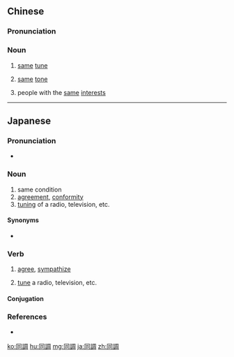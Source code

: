 {{also|同调}}
==Chinese==
{{zh-forms|s=同调}}

===Pronunciation===
{{zh-pron
|m=tóngdiào,er=y
|c=tung4 diu6
|cat=n
}}

===Noun===
{{zh-noun}}

# {{lb|zh|music}} [[same]] [[tune]]
# {{lb|zh|linguistics}} [[same]] [[tone]]
# {{lb|zh|figurative}} people with the [[same]] [[interest]]s

----

==Japanese==
{{ja-kanjitab|どう|ちょう|yomi=on}}

===Pronunciation===
* {{ja-pron|どうちょう|y=o|acc=0|acc_ref=NHK}}

===Noun===
{{ja-noun|どうちょう}}

# same condition
# [[agreement]], [[conformity]]
# [[tuning]] of a radio, television, etc.

====Synonyms====
* {{sense|agreement}} {{ja-r|同感|どうかん}}

===Verb===
{{ja-verb-suru|tr=intrans|どうちょう}}

# [[agree]], [[sympathize]]
#: {{ja-usex|「そうだね」と'''同調'''した。|「そう だ ね」 と '''どうちょう''' した。|"Yes", he agreed.}}
# [[tune]] a radio, television, etc.

====Conjugation====
{{ja-suru|どうちょう}}

===References===
<references/>
* {{R:Meikyo}}

[[ko:同調]]
[[hu:同調]]
[[mg:同調]]
[[ja:同調]]
[[zh:同調]]
